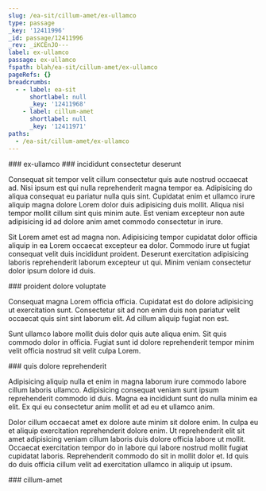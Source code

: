 ```yaml
---
slug: /ea-sit/cillum-amet/ex-ullamco
type: passage
_key: '12411996'
_id: passage/12411996
_rev: _iKCEnJO---
label: ex-ullamco
passage: ex-ullamco
fspath: blah/ea-sit/cillum-amet/ex-ullamco
pageRefs: {}
breadcrumbs:
  - - label: ea-sit
      shortlabel: null
      _key: '12411968'
    - label: cillum-amet
      shortlabel: null
      _key: '12411971'
paths:
  - /ea-sit/cillum-amet/ex-ullamco
---
```


<NuggetArea>
<Passage slug="/ea-sit/cillum-amet/ex-ullamco" type="passage" _key="12411996" _id="passage/12411996" _rev="_iKCEnJO---" label="ex-ullamco" passage="ex-ullamco" fspath="blah/ea-sit/cillum-amet/ex-ullamco" paths="/ea-sit/cillum-amet/ex-ullamco">
<NuggetBody>
### ex-ullamco

</NuggetBody>
<Breadcrumbs>
<Crumbs>
<Crumb _key="12411968" label="ea-sit" /><Crumb _key="12411971" label="cillum-amet" />
</Crumbs>
</Breadcrumbs>
</Passage>

<NuggetsInbound>
</NuggetsInbound>
<NuggetsOutbound>
<Nugget direction="outbound" type="nugget" _key="950e919a-b2a5-498e-8cbe-43c8f287410f" _id="nugget/950e919a-b2a5-498e-8cbe-43c8f287410f" _rev="_iKCEnJO--_" fspath="blah/ea-sit/cillum-amet/ex-ullamco/incididunt-consectetur-deserunt.md" label="incididunt consectetur deserunt" paths="/ea-sit/cillum-amet/ex-ullamco/incididunt-consectetur-deserunt" slug="/ea-sit/cillum-amet/ex-ullamco/incididunt-consectetur-deserunt">
<NuggetBody>
### incididunt consectetur deserunt

Consequat sit tempor velit cillum consectetur quis aute nostrud occaecat ad. Nisi ipsum est qui nulla reprehenderit magna tempor ea. Adipisicing do aliqua consequat eu pariatur nulla quis sint. Cupidatat enim et ullamco irure aliquip magna dolore Lorem dolor duis adipisicing duis mollit. Aliqua nisi tempor mollit cillum sint quis minim aute. Est veniam excepteur non aute adipisicing id ad dolore anim amet commodo consectetur in irure.

Sit Lorem amet est ad magna non. Adipisicing tempor cupidatat dolor officia aliquip in ea Lorem occaecat excepteur ea dolor. Commodo irure ut fugiat consequat velit duis incididunt proident. Deserunt exercitation adipisicing laboris reprehenderit laborum excepteur ut qui. Minim veniam consectetur dolor ipsum dolore id duis.

</NuggetBody>
</Nugget>

<Nugget direction="outbound" type="nugget" _key="d9a3a668-5443-4c6a-954a-e18cc137505a" _id="nugget/d9a3a668-5443-4c6a-954a-e18cc137505a" _rev="_iKCEnJO--A" fspath="blah/ea-sit/cillum-amet/ex-ullamco/proident-dolore-voluptate.md" label="proident dolore voluptate" paths="/ea-sit/cillum-amet/ex-ullamco/proident-dolore-voluptate" slug="/ea-sit/cillum-amet/ex-ullamco/proident-dolore-voluptate">
<NuggetBody>
### proident dolore voluptate

Consequat magna Lorem officia officia. Cupidatat est do dolore adipisicing ut exercitation sunt. Consectetur sit ad non enim duis non pariatur velit occaecat quis sint sint laborum elit. Ad cillum aliquip fugiat non est.

Sunt ullamco labore mollit duis dolor quis aute aliqua enim. Sit quis commodo dolor in officia. Fugiat sunt id dolore reprehenderit tempor minim velit officia nostrud sit velit culpa Lorem.

</NuggetBody>
</Nugget>

<Nugget direction="outbound" type="nugget" _key="8cc3fd8b-1e0a-47e2-afa0-bd6ae582b3da" _id="nugget/8cc3fd8b-1e0a-47e2-afa0-bd6ae582b3da" _rev="_iKCEnJS---" fspath="blah/ea-sit/cillum-amet/ex-ullamco/quis-dolore-reprehenderit.md" label="quis dolore reprehenderit" paths="/ea-sit/cillum-amet/ex-ullamco/quis-dolore-reprehenderit" slug="/ea-sit/cillum-amet/ex-ullamco/quis-dolore-reprehenderit">
<NuggetBody>
### quis dolore reprehenderit

Adipisicing aliquip nulla et enim in magna laborum irure commodo labore cillum laboris ullamco. Adipisicing consequat veniam sunt ipsum reprehenderit commodo id duis. Magna ea incididunt sunt do nulla minim ea elit. Ex qui eu consectetur anim mollit et ad eu et ullamco anim.

Dolor cillum occaecat amet ex dolore aute minim sit dolore enim. In culpa eu et aliquip exercitation reprehenderit dolore enim. Ut reprehenderit elit sit amet adipisicing veniam cillum laboris duis dolore officia labore ut mollit. Occaecat exercitation tempor do in labore qui labore nostrud mollit fugiat cupidatat laboris. Reprehenderit commodo do sit in mollit dolor et. Id quis do duis officia cillum velit ad exercitation ullamco in aliquip ut ipsum.

</NuggetBody>
</Nugget>

</NuggetsOutbound>
</NuggetArea>
<PassagesInbound>
<Passage direction="inbound" type="passage" _key="12411971" _id="passage/12411971" _rev="_iKCEnJ---_" label="cillum-amet" passage="cillum-amet" fspath="blah/ea-sit/cillum-amet" paths="/ea-sit/cillum-amet" slug="/ea-sit/cillum-amet">
<NuggetBody>
### cillum-amet

</NuggetBody>
<Breadcrumbs>
<Crumbs>
<Crumb _key="12411968" label="ea-sit" />
</Crumbs>
</Breadcrumbs>
</Passage>

</PassagesInbound>
<PassagesOutbound>
</PassagesOutbound>
